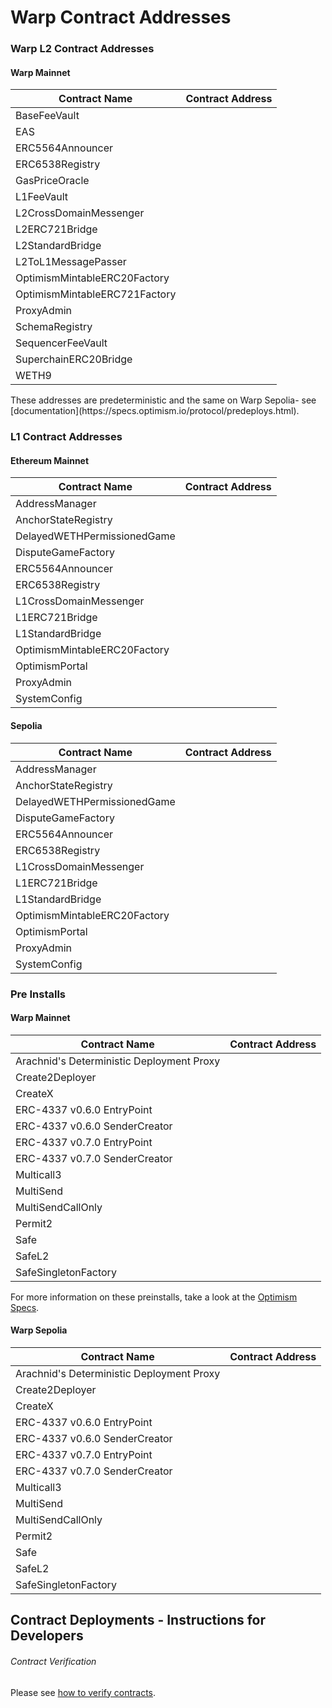
# Warp Contract Addresses

### Warp L2 Contract Addresses

#### Warp Mainnet

| Contract Name                 | Contract Address                                                                                                                                             |
| ----------------------------- | ------------------------------------------------------------------------------------------------------------------------------------------------------------ |
| BaseFeeVault                  | <CopyableCode code="0x4200000000000000000000000000000000000019" href="https://explorer.inkonchain.com/address/0x4200000000000000000000000000000000000019" /> |
| EAS                           | <CopyableCode code="0x4200000000000000000000000000000000000021" href="https://explorer.inkonchain.com/address/0x4200000000000000000000000000000000000021" /> |
| ERC5564Announcer              | <CopyableCode code="0x55649E01B5Df198D18D95b5cc5051630cfD45564" href="https://explorer.inkonchain.com/address/0x55649E01B5Df198D18D95b5cc5051630cfD45564" /> |
| ERC6538Registry               | <CopyableCode code="0x6538E6bf4B0eBd30A8Ea093027Ac2422ce5d6538" href="https://explorer.inkonchain.com/address/0x6538E6bf4B0eBd30A8Ea093027Ac2422ce5d6538" /> |
| GasPriceOracle                | <CopyableCode code="0x420000000000000000000000000000000000000F" href="https://explorer.inkonchain.com/address/0x420000000000000000000000000000000000000F" /> |
| L1FeeVault                    | <CopyableCode code="0x420000000000000000000000000000000000001a" href="https://explorer.inkonchain.com/address/0x420000000000000000000000000000000000001a" /> |
| L2CrossDomainMessenger        | <CopyableCode code="0x4200000000000000000000000000000000000007" href="https://explorer.inkonchain.com/address/0x4200000000000000000000000000000000000007" /> |
| L2ERC721Bridge                | <CopyableCode code="0x4200000000000000000000000000000000000014" href="https://explorer.inkonchain.com/address/0x4200000000000000000000000000000000000014" /> |
| L2StandardBridge              | <CopyableCode code="0x4200000000000000000000000000000000000010" href="https://explorer.inkonchain.com/address/0x4200000000000000000000000000000000000010" /> |
| L2ToL1MessagePasser           | <CopyableCode code="0x4200000000000000000000000000000000000016" href="https://explorer.inkonchain.com/address/0x4200000000000000000000000000000000000016" /> |
| OptimismMintableERC20Factory  | <CopyableCode code="0x4200000000000000000000000000000000000012" href="https://explorer.inkonchain.com/address/0x4200000000000000000000000000000000000012" /> |
| OptimismMintableERC721Factory | <CopyableCode code="0x4200000000000000000000000000000000000017" href="https://explorer.inkonchain.com/address/0x4200000000000000000000000000000000000017" /> |
| ProxyAdmin                    | <CopyableCode code="0x4200000000000000000000000000000000000018" href="https://explorer.inkonchain.com/address/0x4200000000000000000000000000000000000018" /> |
| SchemaRegistry                | <CopyableCode code="0x4200000000000000000000000000000000000020" href="https://explorer.inkonchain.com/address/0x4200000000000000000000000000000000000020" /> |
| SequencerFeeVault             | <CopyableCode code="0x4200000000000000000000000000000000000011" href="https://explorer.inkonchain.com/address/0x4200000000000000000000000000000000000011" /> |
| SuperchainERC20Bridge         | <CopyableCode code="0x4200000000000000000000000000000000000028" href="https://explorer.inkonchain.com/address/0x4200000000000000000000000000000000000028" /> |
| WETH9                         | <CopyableCode code="0x4200000000000000000000000000000000000006" href="https://explorer.inkonchain.com/address/0x4200000000000000000000000000000000000006" /> |

<Callout type="info" emoji="ℹ️">
  These addresses are predeterministic and the same on Warp Sepolia- see
  [documentation](https://specs.optimism.io/protocol/predeploys.html).
</Callout>

### L1 Contract Addresses

#### Ethereum Mainnet

| Contract Name                | Contract Address                                                                                                                                        |
| ---------------------------- | ------------------------------------------------------------------------------------------------------------------------------------------------------- |
| AddressManager               | <CopyableCode code="0x9b7c9bbd6d540a8a4dedd935819fc4408ba71153" href="https://eth.blockscout.com/address/0x9b7c9bbd6d540a8a4dedd935819fc4408ba71153" /> |
| AnchorStateRegistry          | <CopyableCode code="0xde744491bcf6b2dd2f32146364ea1487d75e2509" href="https://eth.blockscout.com/address/0xde744491bcf6b2dd2f32146364ea1487d75e2509" /> |
| DelayedWETHPermissionedGame  | <CopyableCode code="0x14773a8040ff22e3dcbb0c83ec8e33be7d920d38" href="https://eth.blockscout.com/address/0x14773a8040ff22e3dcbb0c83ec8e33be7d920d38" /> |
| DisputeGameFactory           | <CopyableCode code="0x10d7b35078d3baabb96dd45a9143b94be65b12cd" href="https://eth.blockscout.com/address/0x10d7b35078d3baabb96dd45a9143b94be65b12cd" /> |
| ERC5564Announcer             | <CopyableCode code="0x55649E01B5Df198D18D95b5cc5051630cfD45564" href="https://eth.blockscout.com/address/0x55649E01B5Df198D18D95b5cc5051630cfD45564" /> |
| ERC6538Registry              | <CopyableCode code="0x6538E6bf4B0eBd30A8Ea093027Ac2422ce5d6538" href="https://eth.blockscout.com/address/0x6538E6bf4B0eBd30A8Ea093027Ac2422ce5d6538" /> |
| L1CrossDomainMessenger       | <CopyableCode code="0x69d3cf86b2bf1a9e99875b7e2d9b6a84426c171f" href="https://eth.blockscout.com/address/0x69d3cf86b2bf1a9e99875b7e2d9b6a84426c171f" /> |
| L1ERC721Bridge               | <CopyableCode code="0x661235a238b11191211fa95d4dd9e423d521e0be" href="https://eth.blockscout.com/address/0x661235a238b11191211fa95d4dd9e423d521e0be" /> |
| L1StandardBridge             | <CopyableCode code="0x88ff1e5b602916615391f55854588efcbb7663f0" href="https://eth.blockscout.com/address/0x88ff1e5b602916615391f55854588efcbb7663f0" /> |
| OptimismMintableERC20Factory | <CopyableCode code="0xa8b389a82e088b164cd03230e900980cced34d29" href="https://eth.blockscout.com/address/0xa8b389a82e088b164cd03230e900980cced34d29" /> |
| OptimismPortal               | <CopyableCode code="0x5d66c1782664115999c47c9fa5cd031f495d3e4f" href="https://eth.blockscout.com/address/0x5d66c1782664115999c47c9fa5cd031f495d3e4f" /> |
| ProxyAdmin                   | <CopyableCode code="0xd56045E68956FCe2576E680c95a4750cf8241f79" href="https://eth.blockscout.com/address/0xd56045E68956FCe2576E680c95a4750cf8241f79" /> |
| SystemConfig                 | <CopyableCode code="0x62c0a111929fa32cec2f76adba54c16afb6e8364" href="https://eth.blockscout.com/address/0x62c0a111929fa32cec2f76adba54c16afb6e8364" /> |

#### Sepolia

| Contract Name                | Contract Address                                                                                                                                                |
| ---------------------------- | --------------------------------------------------------------------------------------------------------------------------------------------------------------- |
| AddressManager               | <CopyableCode code="0x3454f9df5e750f1383e58c1cb001401e7a4f3197" href="https://eth-sepolia.blockscout.com/address/0x3454f9df5e750f1383e58c1cb001401e7a4f3197" /> |
| AnchorStateRegistry          | <CopyableCode code="0x89126a987717207d4e990ed2e8880fd170dcea1a" href="https://eth-sepolia.blockscout.com/address/0x89126a987717207d4e990ed2e8880fd170dcea1a" /> |
| DelayedWETHPermissionedGame  | <CopyableCode code="0x180ac451088b8f87006ab0ca98a01507e42ac456" href="https://eth-sepolia.blockscout.com/address/0x180ac451088b8f87006ab0ca98a01507e42ac456" /> |
| DisputeGameFactory           | <CopyableCode code="0x860e626c700af381133d9f4af31412a2d1db3d5d" href="https://eth-sepolia.blockscout.com/address/0x860e626c700af381133d9f4af31412a2d1db3d5d" /> |
| ERC5564Announcer             | <CopyableCode code="0x55649E01B5Df198D18D95b5cc5051630cfD45564" href="https://eth-sepolia.blockscout.com/address/0x55649E01B5Df198D18D95b5cc5051630cfD45564" /> |
| ERC6538Registry              | <CopyableCode code="0x6538E6bf4B0eBd30A8Ea093027Ac2422ce5d6538" href="https://eth-sepolia.blockscout.com/address/0x6538E6bf4B0eBd30A8Ea093027Ac2422ce5d6538" /> |
| L1CrossDomainMessenger       | <CopyableCode code="0x9fe1d3523f5342535e6e7770ed09ed85dbc1acc2" href="https://eth-sepolia.blockscout.com/address/0x9fe1d3523f5342535e6e7770ed09ed85dbc1acc2" /> |
| L1ERC721Bridge               | <CopyableCode code="0xd1c901bbd7796546a7ba2492e0e199911fae68c7" href="https://eth-sepolia.blockscout.com/address/0xd1c901bbd7796546a7ba2492e0e199911fae68c7" /> |
| L1StandardBridge             | <CopyableCode code="0x33f60714bbd74d62b66d79213c348614de51901c" href="https://eth-sepolia.blockscout.com/address/0x33f60714bbd74d62b66d79213c348614de51901c" /> |
| OptimismMintableERC20Factory | <CopyableCode code="0x686f782a749d1854f6fa3f948450f4c65c6674f0" href="https://eth-sepolia.blockscout.com/address/0x686f782a749d1854f6fa3f948450f4c65c6674f0" /> |
| OptimismPortal               | <CopyableCode code="0x5c1d29c6c9c8b0800692acc95d700bcb4966a1d7" href="https://eth-sepolia.blockscout.com/address/0x5c1d29c6c9c8b0800692acc95d700bcb4966a1d7" /> |
| ProxyAdmin                   | <CopyableCode code="0xd7db319a49362b2328cf417a934300cccb442c8d" href="https://eth-sepolia.blockscout.com/address/0xd7db319a49362b2328cf417a934300cccb442c8d" /> |
| SystemConfig                 | <CopyableCode code="0x05c993e60179f28bf649a2bb5b00b5f4283bd525" href="https://eth-sepolia.blockscout.com/address/0x05c993e60179f28bf649a2bb5b00b5f4283bd525" /> |

### Pre Installs

#### Warp Mainnet

| Contract Name                             | Contract Address                                                                                                                                                     |
| ----------------------------------------- | -------------------------------------------------------------------------------------------------------------------------------------------------------------------- |
| Arachnid's Deterministic Deployment Proxy | <CopyableCode code="0x4e59b44847b379578588920cA78FbF26c0B4956C" href="https://explorer.inkonchain.com/address/0x4e59b44847b379578588920cA78FbF26c0B4956C" /> |
| Create2Deployer                           | <CopyableCode code="0x13b0D85CcB8bf860b6b79AF3029fCA081AE9beF2" href="https://explorer.inkonchain.com/address/0x13b0D85CcB8bf860b6b79AF3029fCA081AE9beF2" /> |
| CreateX                                   | <CopyableCode code="0xba5Ed099633D3B313e4D5F7bdc1305d3c28ba5Ed" href="https://explorer.inkonchain.com/address/0xba5Ed099633D3B313e4D5F7bdc1305d3c28ba5Ed" /> |
| ERC-4337 v0.6.0 EntryPoint                | <CopyableCode code="0x5FF137D4b0FDCD49DcA30c7CF57E578a026d2789" href="https://explorer.inkonchain.com/address/0x5FF137D4b0FDCD49DcA30c7CF57E578a026d2789" /> |
| ERC-4337 v0.6.0 SenderCreator             | <CopyableCode code="0x7fc98430eaedbb6070b35b39d798725049088348" href="https://explorer.inkonchain.com/address/0x7fc98430eaedbb6070b35b39d798725049088348" /> |
| ERC-4337 v0.7.0 EntryPoint                | <CopyableCode code="0x0000000071727De22E5E9d8BAf0edAc6f37da032" href="https://explorer.inkonchain.com/address/0x0000000071727De22E5E9d8BAf0edAc6f37da032" /> |
| ERC-4337 v0.7.0 SenderCreator             | <CopyableCode code="0xEFC2c1444eBCC4Db75e7613d20C6a62fF67A167C" href="https://explorer.inkonchain.com/address/0xEFC2c1444eBCC4Db75e7613d20C6a62fF67A167C" /> |
| Multicall3                                | <CopyableCode code="0xcA11bde05977b3631167028862bE2a173976CA11" href="https://explorer.inkonchain.com/address/0xcA11bde05977b3631167028862bE2a173976CA11" /> |
| MultiSend                                 | <CopyableCode code="0x998739BFdAAdde7C933B942a68053933098f9EDa" href="https://explorer.inkonchain.com/address/0x998739BFdAAdde7C933B942a68053933098f9EDa" /> |
| MultiSendCallOnly                         | <CopyableCode code="0xA1dabEF33b3B82c7814B6D82A79e50F4AC44102B" href="https://explorer.inkonchain.com/address/0xA1dabEF33b3B82c7814B6D82A79e50F4AC44102B" /> |
| Permit2                                   | <CopyableCode code="0x000000000022D473030F116dDEE9F6B43aC78BA3" href="https://explorer.inkonchain.com/address/0x000000000022D473030F116dDEE9F6B43aC78BA3" /> |
| Safe                                      | <CopyableCode code="0x69f4D1788e39c87893C980c06EdF4b7f686e2938" href="https://explorer.inkonchain.com/address/0x69f4D1788e39c87893C980c06EdF4b7f686e2938" /> |
| SafeL2                                    | <CopyableCode code="0xfb1bffC9d739B8D520DaF37dF666da4C687191EA" href="https://explorer.inkonchain.com/address/0xfb1bffC9d739B8D520DaF37dF666da4C687191EA" /> |
| SafeSingletonFactory                      | <CopyableCode code="0x914d7Fec6aaC8cd542e72Bca78B30650d45643d7" href="https://explorer.inkonchain.com/address/0x914d7Fec6aaC8cd542e72Bca78B30650d45643d7" /> |

For more information on these preinstalls, take a look at the [Optimism Specs](https://specs.optimism.io/protocol/preinstalls.html).

#### Warp Sepolia

| Contract Name                             | Contract Address                                                                                                                                            |
| ----------------------------------------- | ----------------------------------------------------------------------------------------------------------------------------------------------------------- |
| Arachnid's Deterministic Deployment Proxy | <CopyableCode code="0x4e59b44847b379578588920cA78FbF26c0B4956C" href="https://explorer-sepolia.inkonchain.com/address/0x4e59b44847b379578588920cA78FbF26c0B4956C" /> |
| Create2Deployer                           | <CopyableCode code="0x13b0D85CcB8bf860b6b79AF3029fCA081AE9beF2" href="https://explorer-sepolia.inkonchain.com/address/0x13b0D85CcB8bf860b6b79AF3029fCA081AE9beF2" /> |
| CreateX                                   | <CopyableCode code="0xba5Ed099633D3B313e4D5F7bdc1305d3c28ba5Ed" href="https://explorer-sepolia.inkonchain.com/address/0xba5Ed099633D3B313e4D5F7bdc1305d3c28ba5Ed" /> |
| ERC-4337 v0.6.0 EntryPoint                | <CopyableCode code="0x5FF137D4b0FDCD49DcA30c7CF57E578a026d2789" href="https://explorer-sepolia.inkonchain.com/address/0x5FF137D4b0FDCD49DcA30c7CF57E578a026d2789" /> |
| ERC-4337 v0.6.0 SenderCreator             | <CopyableCode code="0x7fc98430eaedbb6070b35b39d798725049088348" href="https://explorer-sepolia.inkonchain.com/address/0x7fc98430eaedbb6070b35b39d798725049088348" /> |
| ERC-4337 v0.7.0 EntryPoint                | <CopyableCode code="0x0000000071727De22E5E9d8BAf0edAc6f37da032" href="https://explorer-sepolia.inkonchain.com/address/0x0000000071727De22E5E9d8BAf0edAc6f37da032" /> |
| ERC-4337 v0.7.0 SenderCreator             | <CopyableCode code="0xEFC2c1444eBCC4Db75e7613d20C6a62fF67A167C" href="https://explorer-sepolia.inkonchain.com/address/0xEFC2c1444eBCC4Db75e7613d20C6a62fF67A167C" /> |
| Multicall3                                | <CopyableCode code="0xcA11bde05977b3631167028862bE2a173976CA11" href="https://explorer-sepolia.inkonchain.com/address/0xcA11bde05977b3631167028862bE2a173976CA11" /> |
| MultiSend                                 | <CopyableCode code="0x998739BFdAAdde7C933B942a68053933098f9EDa" href="https://explorer-sepolia.inkonchain.com/address/0x998739BFdAAdde7C933B942a68053933098f9EDa" /> |
| MultiSendCallOnly                         | <CopyableCode code="0xA1dabEF33b3B82c7814B6D82A79e50F4AC44102B" href="https://explorer-sepolia.inkonchain.com/address/0xA1dabEF33b3B82c7814B6D82A79e50F4AC44102B" /> |
| Permit2                                   | <CopyableCode code="0x000000000022D473030F116dDEE9F6B43aC78BA3" href="https://explorer-sepolia.inkonchain.com/address/0x000000000022D473030F116dDEE9F6B43aC78BA3" /> |
| Safe                                      | <CopyableCode code="0x69f4D1788e39c87893C980c06EdF4b7f686e2938" href="https://explorer-sepolia.inkonchain.com/address/0x69f4D1788e39c87893C980c06EdF4b7f686e2938" /> |
| SafeL2                                    | <CopyableCode code="0xfb1bffC9d739B8D520DaF37dF666da4C687191EA" href="https://explorer-sepolia.inkonchain.com/address/0xfb1bffC9d739B8D520DaF37dF666da4C687191EA" /> |
| SafeSingletonFactory                      | <CopyableCode code="0x914d7Fec6aaC8cd542e72Bca78B30650d45643d7" href="https://explorer-sepolia.inkonchain.com/address/0x914d7Fec6aaC8cd542e72Bca78B30650d45643d7" /> |

## Contract Deployments - Instructions for Developers

###### Contract Verification

Please see [how to verify contracts](/build/tutorials/verify-smart-contract).
